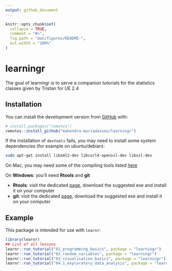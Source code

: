 ```yaml
---
output: github_document
---
```


<!-- README.md is generated from README.Rmd. Please edit that file -->

```r
knitr::opts_chunk$set(
  collapse = TRUE,
  comment = "#>",
  fig.path = "man/figures/README-",
  out.width = "100%"
)
```

# learningr

<!-- badges: start -->
<!-- badges: end -->

The goal of learningr is to serve a companion tutorials for the statistics classes given by Tristan for UE 2.4

## Installation

You can install the development version from [GitHub](https://github.com/) with:

``` r
# install.packages("remotes")
remotes::install_github("mahendra-mariadassou/learningr")
```

If the installation of `devtools` fails, you may need to install some system dependencies (for example on ubuntu/debian):
```bash
sudo apt-get install libxml2-dev libcurl4-openssl-dev libssl-dev
```

On Mac, you may need some of the compiling tools listed [here](https://cran.r-project.org/bin/macosx/tools/)

On **Windows**: you'll need **Rtools** and **git** 

- **Rtools**: visit the dedicated [page](https://cran.r-project.org/bin/windows/Rtools/), download the suggested exe and install it on your computer
- **git**: visit the dedicated [page](https://git-scm.com/download/win), download the suggested exe and install it on your computer

## Example

This package is intended for use with `learnr`:

```r
library(learnr)
## List of all lessons
learnr::run_tutorial("01_programming_basics", package = "learningr")
learnr::run_tutorial("02_random_variables", package = "learningr")
learnr::run_tutorial("03_visualisation_basics", package = "learningr")
learnr::run_tutorial("04.1_exploratory_data_analysis", package = "learningr")
```
